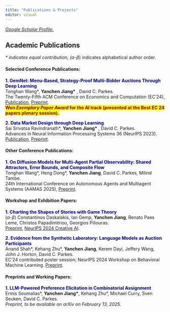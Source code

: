 ```yaml
---
title: "Publications & Projects"
editor: visual
---
```


[*Google Scholar Profile.*](https://scholar.google.com/citations?user=ULefWRkAAAAJ&hl=en)

## Academic Publications

*\* indicates equal contribution, (*$\alpha$-$\beta$) indicates alphabetical author order.

#### Selected Conference Publications:

[**1. GemNet: Menu-Based, Strategy-Proof Multi-Bidder Auctions Through Deep Learning**]{style="color:darkblue"} <br> Tonghan Wang\*, **Yanchen Jiang\*** , David C. Parkes. <br>The Twenty-Fifth ACM Conference on Economics and Computation (EC'24), [Publication](https://dl.acm.org/doi/10.1145/3670865.3673454), [Preprint](https://arxiv.org/abs/2406.07428). <br> [ **Won *Exemplary Paper Award* for the AI track (presented at the Best EC 24 papers plenary session).** ]{style="color:darkred;background-color: yellow"}

[**2. Data Market Design through Deep Learning**]{style="color:darkblue"} <br> Sai Srivatsa Ravindranath\*, **Yanchen Jiang\*** , David C. Parkes. <br>Advances in Neural Information Processing Systems 36 (NeurIPS 2023). [Publication](https://proceedings.neurips.cc/paper_files/paper/2023/hash/1577ea3eaf8dacb99f64e4496c3ecddf-Abstract-Conference.html), [Preprint](https://arxiv.org/abs/2310.20096).

#### Other Conference Publications:
[**1. On Diffusion Models for Multi-Agent Partial Observability: Shared Attractors, Error Bounds, and Composite Flow**]{style="color:darkblue"} <br> Tonghan Wang\*, Heng Dong\*, **Yanchen Jiang**, David C. Parkes, Milind Tambe. <br>24th International Conference on Autonomous Agents and Multiagent Systems (AAMAS 2025), [Preprint](https://arxiv.org/abs/2410.13953).

#### Workshop and Exhibition Papers:

[**1. Charting the Shapes of Stories with Game Theory**]{style="color:darkblue"} <br> ($\alpha$-$\beta$) Constantinos Daskalakis, Ian Gemp, **Yanchen Jiang**, Renato Paes Leme, Christos Papadimitriou, Georgios Piliouras. <br>[Preprint](https://arxiv.org/abs/2412.05747), [NeurIPS 2024 Creative AI](https://neurips.cc/virtual/2024/105446).

[**2. Evidence from the Synthetic Laboratory: Language Models as Auction Participants**]{style="color:darkblue"} <br>Anand Shah\*, Kehang Zhu\*, **Yanchen Jiang**, Kerem Dayi, Jeffery Wang, John J. Horton, David C. Parkes. <br> EC'24 contributed poster session; NeurIPS 2024 Workshop on Behavioral Machine Learning. [Preprint](https://openreview.net/pdf?id=FB9mTtJpJI).

#### Preprints and Working Papers:

[**1. LLM-Powered Preference Elicitation in Combinatorial Assignment**]{style="color:darkblue"} <br> Ermis Soumalias\*, **Yanchen Jiang\***, Kehang Zhu\*, Michael Curry, Sven Seuken, David C. Parkes. <br> <em>Preprint, to be available on arXiv on February 13, 2025.</em>

